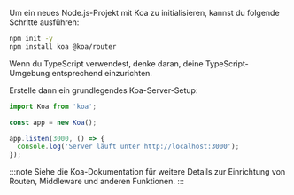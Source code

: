 Um ein neues Node.js-Projekt mit Koa zu initialisieren, kannst du folgende Schritte ausführen:

```bash
npm init -y
npm install koa @koa/router
```

Wenn du TypeScript verwendest, denke daran, deine TypeScript-Umgebung entsprechend einzurichten.

Erstelle dann ein grundlegendes Koa-Server-Setup:

```ts title="app.ts"
import Koa from 'koa';

const app = new Koa();

app.listen(3000, () => {
  console.log('Server läuft unter http://localhost:3000');
});
```

:::note
Siehe die Koa-Dokumentation für weitere Details zur Einrichtung von Routen, Middleware und anderen Funktionen.
:::
